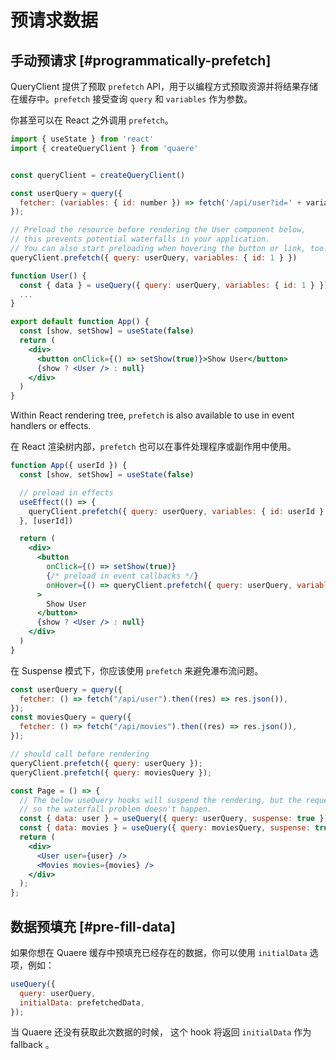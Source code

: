 # 预请求数据

## 手动预请求 [#programmatically-prefetch]

QueryClient 提供了预取 `prefetch` API，用于以编程方式预取资源并将结果存储在缓存中。`prefetch` 接受查询 `query` 和 `variables` 作为参数。

你甚至可以在 React 之外调用 `prefetch`。

```jsx
import { useState } from 'react'
import { createQueryClient } from 'quaere'


const queryClient = createQueryClient()

const userQuery = query({
  fetcher: (variables: { id: number }) => fetch('/api/user?id=' + variables.id).then(res => res.json()),
});

// Preload the resource before rendering the User component below,
// this prevents potential waterfalls in your application.
// You can also start preloading when hovering the button or link, too.
queryClient.prefetch({ query: userQuery, variables: { id: 1 } })

function User() {
  const { data } = useQuery({ query: userQuery, variables: { id: 1 } })
  ...
}

export default function App() {
  const [show, setShow] = useState(false)
  return (
    <div>
      <button onClick={() => setShow(true)}>Show User</button>
      {show ? <User /> : null}
    </div>
  )
}
```

Within React rendering tree, `prefetch` is also available to use in event handlers or effects.

在 React 渲染树内部，`prefetch` 也可以在事件处理程序或副作用中使用。

```jsx
function App({ userId }) {
  const [show, setShow] = useState(false)

  // preload in effects
  useEffect(() => {
    queryClient.prefetch({ query: userQuery, variables: { id: userId } })
  }, [userId])

  return (
    <div>
      <button
        onClick={() => setShow(true)}
        {/* preload in event callbacks */}
        onHover={() => queryClient.prefetch({ query: userQuery, variables: { id: userId } })}
      >
        Show User
      </button>
      {show ? <User /> : null}
    </div>
  )
}
```

在 Suspense 模式下，你应该使用 `prefetch` 来避免瀑布流问题。

```jsx
const userQuery = query({
  fetcher: () => fetch("/api/user").then((res) => res.json()),
});
const moviesQuery = query({
  fetcher: () => fetch("/api/movies").then((res) => res.json()),
});

// should call before rendering
queryClient.prefetch({ query: userQuery });
queryClient.prefetch({ query: moviesQuery });

const Page = () => {
  // The below useQuery hooks will suspend the rendering, but the requests to `/api/user` and `/api/movies` have started by `preload` already,
  // so the waterfall problem doesn't happen.
  const { data: user } = useQuery({ query: userQuery, suspense: true });
  const { data: movies } = useQuery({ query: moviesQuery, suspense: true });
  return (
    <div>
      <User user={user} />
      <Movies movies={movies} />
    </div>
  );
};
```

## 数据预填充 [#pre-fill-data]

如果你想在 Quaere 缓存中预填充已经存在的数据，你可以使用 `initialData` 选项，例如：

```jsx
useQuery({
  query: userQuery,
  initialData: prefetchedData,
});
```

当 Quaere 还没有获取此次数据的时候， 这个 hook 将返回 `initialData` 作为 fallback 。
